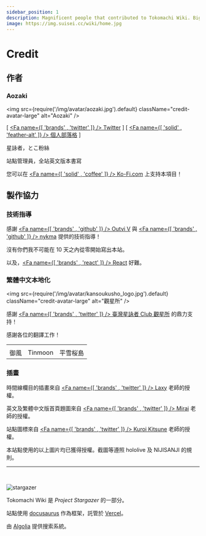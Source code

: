 ```yaml
---
sidebar_position: 1
description: Magnificent people that contributed to Tokomachi Wiki. Big thank to all of you!
image: https://img.suisei.cc/wiki/home.jpg
---
```



# Credit

## 作者

### Aozaki

<img src={require('/img/avatar/aozaki.jpg').default} className="credit-avatar-large" alt="Aozaki" />

[ [<Fa name={[ 'brands' , 'twitter' ]} /> Twitter](https://twitter.com/Aozaki__) ] [ [<Fa name={[ 'solid' , 'feather-alt' ]} /> 個人部落格](https://blog.aozaki.cc/) ]

星詠者，とこ粉絲

站點管理員，全站英文版本書寫

您可以在 [<Fa name={[ 'solid' , 'coffee' ]} /> Ko-Fi.com](https://ko-fi.com/project_stargazer) 上支持本項目！

## 製作協力

### 技術指導

感謝 [<Fa name={[ 'brands' , 'github' ]} /> Outvi V](https://github.com/outloudvi) 與 [<Fa name={[ 'brands' , 'github' ]} /> nykma](https://github.com/nykma) 提供的技術指導！

沒有你們我不可能在 10 天之內從零開始寫出本站。

以及，[<Fa name={[ 'brands' , 'react' ]} /> React](https://github.com/facebook/react) 好難。

### 繁體中文本地化

<img
  src={require('/img/avatar/kansoukusho_logo.jpg').default}
  className="credit-avatar-large"
  alt="觀星所"
/>

感謝 [<Fa name={[ 'brands' , 'twitter' ]} /> 臺灣星詠者 Club 觀星所](https://twitter.com/kansokusho?s=21&t=mQ6_T5WqqonHLYgiih8btQ) 的鼎力支持！

感謝各位的翻譯工作！

|      |         |          |
| :--: | :-----: | :------: |
|      |         |          |
| 御風 | Tinmoon | 平雪桜島 |

### 插畫

時間線欄目的插畫來自 [<Fa name={[ 'brands' , 'twitter' ]} /> Laxy](https://twitter.com/laxyiii) 老師的授權。

英文及繁體中文版首頁題圖來自 [<Fa name={[ 'brands' , 'twitter' ]} /> Mirai](https://twitter.com/_MIRAI99) 老師的授權。

站點圖標來自 [<Fa name={[ 'brands' , 'twitter' ]} /> Kuroi Kitsune](https://twitter.com/SensaiWorks) 老師的授權。

本站點使用的以上圖片均已獲得授權。截圖等遵照 hololive 及 NIJISANJI 的規則。

---

<br />

![stargazer](/img/project_stargazer.svg)

Tokomachi Wiki 是 _Project Stargazer_ 的一部分。

站點使用 [docusaurus](https://docusaurus.io/) 作為框架，託管於 [Vercel](https://vercel.com/)。

由 [Algolia](https://docsearch.algolia.com/) 提供搜索系統。
